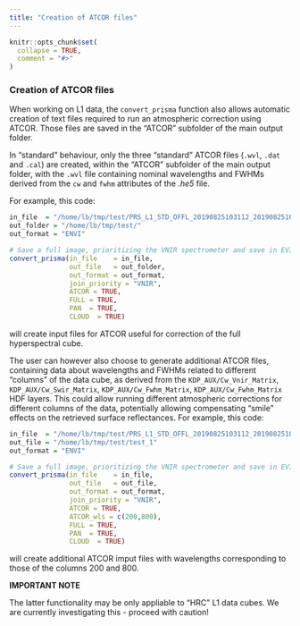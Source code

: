 ```yaml
---
title: "Creation of ATCOR files"
---
```


```r
knitr::opts_chunk$set(
  collapse = TRUE,
  comment = "#>"
)
```
### Creation of ATCOR files

When working on L1 data, the `convert_prisma` function also allows automatic creation of text files required to run 
an atmospheric correction using ATCOR. Those files are saved in the "ATCOR" subfolder of the
main output folder. 

In "standard" behaviour, only the three "standard" ATCOR files (`.wvl`, `.dat` and `.cal`) are created,
within the "ATCOR" subfolder of the main output folder, with the `.wvl` file containing nominal wavelengths and FWHMs derived from the `cw` and `fwhm` attributes of the _.he5_ file. 

For example, this code: 

```r
in_file  = "/home/lb/tmp/test/PRS_L1_STD_OFFL_20190825103112_20190825103117_0001.he5"
out_folder = "/home/lb/tmp/test/"
out_format = "ENVI"

# Save a full image, prioritizing the VNIR spectrometer and save in EVI format
convert_prisma(in_file    = in_file,
               out_file   = out_folder,
               out_format = out_format,
               join_priority = "VNIR", 
               ATCOR = TRUE, 
               FULL = TRUE,
               PAN  = TRUE,
               CLOUD  = TRUE)

```

will create input files for ATCOR useful for correction of the full hyperspectral cube. 

The user can however also choose to generate additional ATCOR files, containing data about
wavelengths and FWHMs related to different "columns" of the data cube, as derived 
from the `KDP_AUX/Cw_Vnir_Matrix`, `KDP_AUX/Cw_Swir_Matrix`, `KDP_AUX/Cw_Fwhm_Matrix`, `KDP_AUX/Cw_Fwhm_Matrix` HDF layers. This could allow running different atmospheric corrections for different columns of the data, potentially allowing compensating
"smile" effects on the retrieved surface reflectances. For example, this code: 

```r
in_file  = "/home/lb/tmp/test/PRS_L1_STD_OFFL_20190825103112_20190825103117_0001.he5"
out_file = "/home/lb/tmp/test/test_1"
out_format = "ENVI"

# Save a full image, prioritizing the VNIR spectrometer and save in EVI format
convert_prisma(in_file    = in_file,
               out_file   = out_file,
               out_format = out_format,
               join_priority = "VNIR", 
               ATCOR = TRUE, 
               ATCOR_wls = c(200,800), 
               FULL = TRUE,
               PAN  = TRUE,
               CLOUD  = TRUE)

```

will create additional ATCOR imput files with wavelengths corresponding to those of the columns 200 and 800.


__IMPORTANT NOTE__

The latter functionality may be only appliable to "HRC" L1 data cubes. We are currently investigating this - proceed with caution!
